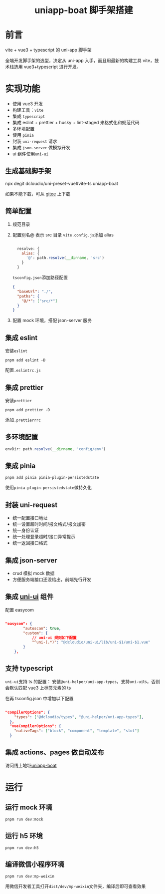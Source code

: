 # <center>uniapp-boat 脚手架搭建</center>

# 前言

vite + vue3 + typescript 的 uni-app 脚手架

全端开发脚手架的选型，决定从 uni-app 入手，而且用最新的构建工具 vite，技术栈选用 vue3+typescript 进行开发。

# 实现功能

- 使用 vue3 开发
- 构建工具：`vite`
- 集成 `typescript`
- 集成 eslint + prettier + husky + lint-staged 来格式化和规范代码
- 多环境配置
- 使用 `pinia`
- 封装 `uni-request` 请求
- 集成 `json-server` 做模拟开发
- ui 组件使用`uni-ui`

## 生成基础脚手架

npx degit dcloudio/uni-preset-vue#vite-ts uniapp-boat

如果不能下载，可从 [gitee](https://gitee.com/dcloud/uni-preset-vue/repository/archive/vite-ts.zip) 上下载

## 简单配置

1. 规范目录

2. 配置别名@ 表示 src 目录
   `vite.config.js`添加 alias

   ```js

     resolve: {
       alias: {
         '@': path.resolve(__dirname, 'src')
       }
     }

   ```

   `tsconfig.json`添加路径配置

   ```json
   {
     "baseUrl": "./",
     "paths": {
       "@/*": ["src/*"]
     }
   }
   ```

3. 配置 mock 环境，搭配 json-server 服务

## 集成 eslint

安装`eslint`

`pnpm add eslint -D`

配置`.eslintrc.js`

## 集成 prettier

安装`prettier`

`pnpm add prettier -D`

添加`.prettierrrc`

## 多环境配置

```js
envDir: path.resolve(__dirname, 'config/env')
```

## 集成 pinia

`pnpm add pinia pinia-plugin-persistedstate`

使用`pinia-plugin-persistedstate`做持久化

## 封装 uni-request

- 统一配置接口地址
- 统一设置超时时间/报文格式/报文加密
- 统一身份认证
- 统一处理登录超时/接口异常提示
- 统一返回接口格式

## 集成 json-server

- crud 模拟 mock 数据
- 方便服务端接口还没给出，前端先行开发

## 集成 [uni-ui](https://uniapp.dcloud.net.cn/component/uniui/uni-ui.html) 组件

配置 easycom

```json

"easycom": {
		"autoscan": true,
		"custom": {
			// uni-ui 规则如下配置
			"^uni-(.*)": "@dcloudio/uni-ui/lib/uni-$1/uni-$1.vue"
		}
	},
```

## 支持 typescript

`uni-ui`支持 ts 的配置：
安装`@uni-helper/uni-app-types`，支持`uni-ui`ts，否则会默认匹配 vue3 上标签元素的 ts

在再 tsconfig.json 中增加以下配置

```json

"compilerOptions": {
    "types": ["@dcloudio/types", "@uni-helper/uni-app-types"],
  },
  "vueCompilerOptions": {
    "nativeTags": ["block", "component", "template", "slot"]
  }
```

## 集成 actions、pages 做自动发布

访问线上地址[uniapp-boat](https://yaolx.github.io/uniapp-boat/)

# 运行

## 运行 mock 环境

`pnpm run dev:mock`

## 运行 h5 环境

`pnpm run dev:h5`

## 编译微信小程序环境

`pnpm run dev:mp-weixin`

用微信开发者工具打开`dist/dev/mp-weixin`文件夹，编译后即可查看效果
